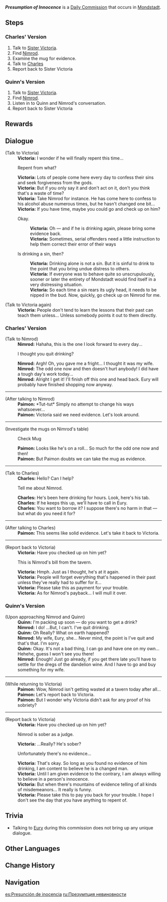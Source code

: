 {{Quest Infobox
|id            = 20023
|type          = Commission
|image         = Presumption_Innoscence.png
|npc           = Victoria
|startLocation = [[City of Mondstadt|Mondstadt]], [[Mondstadt]]
|region        = Mondstadt
|area          = Starfell Valley
|subarea       = City of Mondstadt
|characters    = Charles; Nimrod; Paimon; Traveler; Victoria; Quinn
|other         = *AR-Dependent Rewards
}}
'''''Presumption of Innocence''''' is a [[Daily Commission]] that occurs in [[Mondstadt]].

==Steps==
===Charles' Version===
# Talk to [[Victoria|Sister Victoria]].
# Find [[Nimrod]].
# Examine the mug for evidence.
# Talk to [[Charles]]
# Report back to Sister Victoria

===Quinn's Version===
# Talk to [[Victoria|Sister Victoria]].
# Find [[Nimrod]].
# Listen in to Quinn and Nimrod's conversation.
# Report back to Sister Victoria

==Rewards==
{{Commission Rewards|low}}

==Dialogue==
{{Quest Description|Sister [[Victoria]] seems to be thinking about something...}}
{{Dialogue start}}
;(Talk to Victoria)
:'''Victoria:''' I wonder if he will finally repent this time...
:{{DIcon}} Repent from what?
:'''Victoria:''' Lots of people come here every day to confess their sins and seek forgiveness from the gods.
:'''Victoria:''' But if you only say it and don't act on it, don't you think that's a waste of time?
:'''Victoria:''' Take Nimrod for instance. He has come here to confess to his alcohol abuse numerous times, but he hasn't changed one bit...
:'''Victoria:''' If you have time, maybe you could go and check up on him?
:{{DIcon}} Okay.
::'''Victoria:''' Oh &mdash; and if he is drinking again, please bring some evidence back.
::'''Victoria:''' Sometimes, serial offenders need a little instruction to help them correct their error of their ways
:{{DIcon}} Is drinking a sin, then?
::'''Victoria:''' Drinking alone is not a sin. But it is sinful to drink to the point that you bring undue distress to others.
::'''Victoria:''' If everyone was to behave quite so unscrupulously, sooner or later the entirety of Mondstadt would find itself in a very distressing situation.
::'''Victoria:''' So each time a sin rears its ugly head, it needs to be nipped in the bud. Now, quickly, go check up on Nimrod for me.

;(Talk to Victoria again)
:'''Victoria:''' People don't tend to learn the lessons that their past can teach them unless... Unless somebody points it out to them directly.

===Charles' Version===
;(Talk to Nimrod)
:'''Nimrod:''' Hahaha, this is the one I look forward to every day...
:{{DIcon}} I thought you quit drinking?
:'''Nimrod:''' Argh! Oh, you gave me a fright... I thought it was my wife.
:'''Nimrod:''' The odd one now and then doesn't hurt anybody! I did have a tough day's work today...
:'''Nimrod:''' Alright I get it! I'll finish off this one and head back. Eury will probably have finished shopping now anyway.
----
;(After talking to Nimrod)
:'''Paimon:''' *Tut-tut* Simply no attempt to change his ways whatsoever...
:'''Paimon:''' Victoria said we need evidence. Let's look around.
----
;(Investigate the mugs on Nimrod's table)
:{{DIcon}} Check Mug
:'''Paimon:''' Looks like he's on a roll... So much for the odd one now and then!
:'''Paimon:''' But Paimon doubts we can take the mug as evidence.
----
;(Talk to Charles)
:'''Charles:''' Hello? Can I help?
:{{DIcon}} Tell me about Nimrod.
:'''Charles:''' He's been here drinking for hours. Look, here's his tab.
:'''Charles:''' If he keeps this up, we'll have to call in Eury.
:'''Charles:''' You want to borrow it? I suppose there's no harm in that &mdash; but what do you need it for?
----
;(After talking to Charles)
:'''Paimon:''' This seems like solid evidence. Let's take it back to Victoria.
----
;(Report back to Victoria)
:'''Victoria:''' Have you checked up on him yet?
:{{DIcon}} This is Nimrod's bill from the tavern.
:'''Victoria:''' Hmph. Just as I thought, he's at it again.
:'''Victoria:''' People will forget everything that's happened in their past unless they've really had to suffer for it...
:'''Victoria:''' Please take this as payment for your trouble.
:'''Victoria:''' As for Nimrod's payback... I will mull it over.

===Quinn's Version===
;(Upon approaching Nimrod and Quinn)
:'''Quinn:''' I'm packing up soon &mdash; do you want to get a drink?
:'''Nimrod:''' I do! ...But, I can't. I've quit drinking.
:'''Quinn:''' Oh Really? What on earth happened?
:'''Nimrod:''' My wife, Eury, she... Never mind, the point is I've quit and that's that. I'm sorry.
:'''Quinn:''' Okay. It's not a bad thing, I can go and have one on my own... Hehehe, guess I won't see you there!
:'''Nimrod:''' Enough! Just go already, if you get there late you'll have to settle for the dregs of the dandelion wine. And I have to go and buy something for my wife.
----
;(While returning to Victoria)
:'''Paimon:''' Wow, Nimrod isn't getting wasted at a tavern today after all...
:'''Paimon:''' Let's report back to Victoria.
:'''Paimon:''' But I wonder why Victoria didn't ask for any proof of his sobriety?
----
;(Report back to Victoria)
:'''Victoria:''' Have you checked up on him yet?
:{{DIcon}} Nimrod is sober as a judge.
:'''Victoria:''' ...Really? He's sober?
:{{DIcon}} Unfortunately there's no evidence...
:'''Victoria:''' That's okay. So long as you found no evidence of him drinking, I am content to believe he is a changed man.
:'''Victoria:''' Until I am given evidence to the contrary, I am always willing to believe in a person's innocence.
:'''Victoria:''' But when there's mountains of evidence telling of all kinds of misdemeanors... It really is funny.
:'''Victoria:''' Please take this to pay you back for your trouble. I hope I don't see the day that you have anything to repent of.
{{Dialogue end}}

==Trivia==
*Talking to [[Eury]] during this commission does not bring up any unique dialogue.

==Other Languages==
{{Other Languages
|en      = Presumption of Innocence
|zhs     = 无罪推定
|zhs_rm  = Wú Zuì Tuīdìng
|zht     = 無罪推定
|zht_rm  = Wú Zuì Tuīdìng
|zh_tl   = Presumption of Innocence
|ja      = 無罪推定
|ja_rm   = Muzai Suitei
|ja_tl   = Presumption of Innocence
|ko      = 무죄 추정
|ko_rm   = Mujoe Chujeong
|ko_tl   = Presumed Innocent
|es      = Presunción de inocencia
|es_tl   = Presumption of Innocence
|fr      = Présomption d'innocence
|fr_tl   = Presumption of Innocence
|ru      = Презумпция невиновности
|ru_tl   = Presumption of Innocence
|th      = ข้อสันนิษฐานที่ไร้เดียงสา
|th_rm   = 
|th_tl   = Innocent Presumption
|vi      = Giả Thuyết Vô Tội
|vi_tl   = 
|de      = Unschuldsvermutung
|de_tl   = Presumption of Innocence
|id      = Praduga Tak Bersalah
|id_tl   = Presumption of Innocence
|pt      = Presunção da Inocência
|pt_tl   = 
|tr      = Masumiyet Karinesi
|tr_tl   = 
|it      = Presunzione d'innocenza
|it_tl   = 
}}

==Change History==
{{Change History|1.0}}

==Navigation==
{{Commission Navbox|Mondstadt|Standalone}}

[[es:Presunción de inocencia]]
[[ru:Презумпция невиновности]]